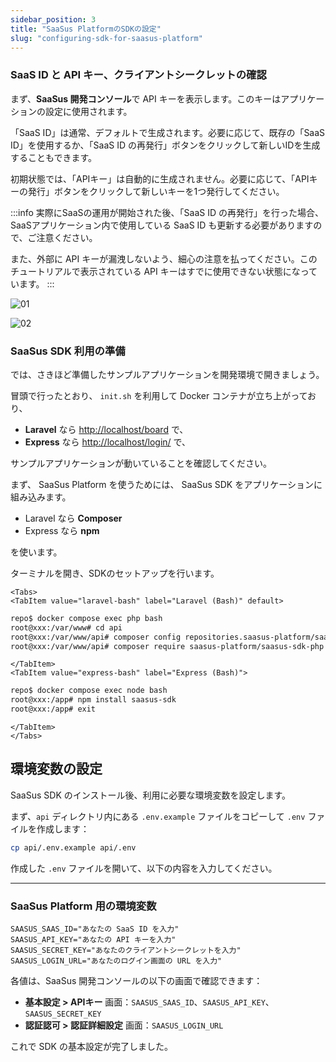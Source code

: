 ```yaml
---
sidebar_position: 3
title: "SaaSus PlatformのSDKの設定"
slug: "configuring-sdk-for-saasus-platform"
---
```



### SaaS ID と API キー、クライアントシークレットの確認

まず、**SaaSus 開発コンソール**で API キーを表示します。このキーはアプリケーションの設定に使用されます。

「SaaS ID」は通常、デフォルトで生成されます。必要に応じて、既存の「SaaS ID」を使用するか、「SaaS ID の再発行」ボタンをクリックして新しいIDを生成することもできます。

初期状態では、「APIキー」は自動的に生成されません。必要に応じて、「APIキーの発行」ボタンをクリックして新しいキーを1つ発行してください。

:::info
実際にSaaSの運用が開始された後、「SaaS ID の再発行」を行った場合、SaaSアプリケーション内で使用している SaaS ID も更新する必要がありますので、ご注意ください。

また、外部に API キーが漏洩しないよう、細心の注意を払ってください。このチュートリアルで表示されている API キーはすでに使用できない状態になっています。
:::

![01](/ja/img/tutorial/configuring-sdk-for-saasus-platform/configuring-sdk-for-saasus-platform-01.png)

![02](/ja/img/tutorial/configuring-sdk-for-saasus-platform/configuring-sdk-for-saasus-platform-02.png)

### SaaSus SDK 利用の準備

では、さきほど準備したサンプルアプリケーションを開発環境で開きましょう。

冒頭で行ったとおり、 `init.sh` を利用して Docker コンテナが立ち上がっており、

- **Laravel** なら [http://localhost/board](http://localhost/board) で、
- **Express** なら [http://localhost/login/](http://localhost/login/) で、

サンプルアプリケーションが動いていることを確認してください。

まず、 SaaSus Platform を使うためには、 SaaSus SDK をアプリケーションに組み込みます。

- Laravel なら **Composer**
- Express なら **npm**

を使います。

ターミナルを開き、SDKのセットアップを行います。

```mdx-code-block
<Tabs>
<TabItem value="laravel-bash" label="Laravel (Bash)" default>
```

```bash
repo$ docker compose exec php bash
root@xxx:/var/www# cd api
root@xxx:/var/www/api# composer config repositories.saasus-platform/saasus-sdk-php vcs https://github.com/saasus-platform/saasus-sdk-php
root@xxx:/var/www/api# composer require saasus-platform/saasus-sdk-php
```

```mdx-code-block
</TabItem>
<TabItem value="express-bash" label="Express (Bash)">
```

```bash
repo$ docker compose exec node bash
root@xxx:/app# npm install saasus-sdk
root@xxx:/app# exit
```

```mdx-code-block
</TabItem>
</Tabs>
```

## 環境変数の設定

SaaSus SDK のインストール後、利用に必要な環境変数を設定します。

まず、`api` ディレクトリ内にある `.env.example` ファイルをコピーして `.env` ファイルを作成します：

```bash
cp api/.env.example api/.env
```

作成した `.env` ファイルを開いて、以下の内容を入力してください。

---

### SaaSus Platform 用の環境変数

```env
SAASUS_SAAS_ID="あなたの SaaS ID を入力"
SAASUS_API_KEY="あなたの API キーを入力"
SAASUS_SECRET_KEY="あなたのクライアントシークレットを入力"
SAASUS_LOGIN_URL="あなたのログイン画面の URL を入力"
```

各値は、SaaSus 開発コンソールの以下の画面で確認できます：

- **基本設定 > APIキー** 画面：`SAASUS_SAAS_ID`、`SAASUS_API_KEY`、`SAASUS_SECRET_KEY`
- **認証認可 > 認証詳細設定** 画面：`SAASUS_LOGIN_URL`

これで SDK の基本設定が完了しました。
